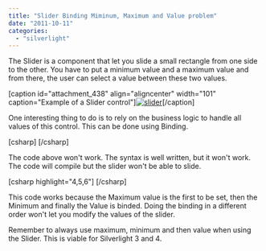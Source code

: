 ```yaml
---
title: "Slider Binding Miminum, Maximum and Value problem"
date: "2011-10-11"
categories: 
  - "silverlight"
---
```


The Slider is a component that let you slide a small rectangle from one side to the other. You have to put a minimum value and a maximum value and from there, the user can select a value between these two values.

\[caption id="attachment\_438" align="aligncenter" width="101" caption="Example of a Slider control"\][![](http://patrickdesjardins.com/blog/wp-content/uploads/2011/09/slider.png "slider")](http://patrickdesjardins.com/blog/slider-binding-miminum-maximum-and-value-problem/slider)\[/caption\]

One interesting thing to do is to rely on the business logic to handle all values of this control. This can be done using Binding.

\[csharp\] <Slider SmallChange="{Binding SmallChange, Mode=OneTime}" LargeChange="{Binding LargeChange, Mode=OneTime}" Value="{Binding MyRealValue, Mode=TwoWay}" Minimum="{Binding Minimum, Mode=OneTime}" Maximum="{Binding Maximum, Mode=OneTime}" /> \[/csharp\]

The code above won't work. The syntax is well written, but it won't work. The code will compile but the slider won't be able to slide.

\[csharp highlight="4,5,6"\] <Slider SmallChange="{Binding SmallChange, Mode=OneTime}" LargeChange="{Binding LargeChange, Mode=OneTime}" Maximum="{Binding Maximum, Mode=OneTime}" Minimum="{Binding Minimum, Mode=OneTime}" Value="{Binding MyRealValue, Mode=TwoWay}" /> \[/csharp\]

This code works because the Maximum value is the first to be set, then the Minimum and finally the Value is binded. Doing the binding in a different order won't let you modify the values of the slider.

Remember to always use maximum, minimum and then value when using the Slider. This is viable for Silverlight 3 and 4.
